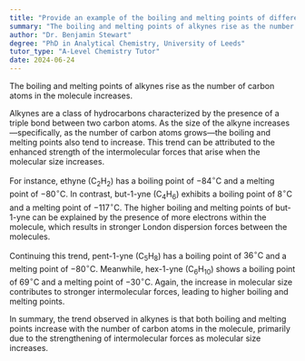 ```yaml
---
title: "Provide an example of the boiling and melting points of different alkynes"
summary: "The boiling and melting points of alkynes rise as the number of carbon atoms in the molecule increases."
author: "Dr. Benjamin Stewart"
degree: "PhD in Analytical Chemistry, University of Leeds"
tutor_type: "A-Level Chemistry Tutor"
date: 2024-06-24
---
```


The boiling and melting points of alkynes rise as the number of carbon atoms in the molecule increases.

Alkynes are a class of hydrocarbons characterized by the presence of a triple bond between two carbon atoms. As the size of the alkyne increases—specifically, as the number of carbon atoms grows—the boiling and melting points also tend to increase. This trend can be attributed to the enhanced strength of the intermolecular forces that arise when the molecular size increases.

For instance, ethyne (C$_2$H$_2$) has a boiling point of $-84^\circ\text{C}$ and a melting point of $-80^\circ\text{C}$. In contrast, but-1-yne (C$_4$H$_6$) exhibits a boiling point of $8^\circ\text{C}$ and a melting point of $-117^\circ\text{C}$. The higher boiling and melting points of but-1-yne can be explained by the presence of more electrons within the molecule, which results in stronger London dispersion forces between the molecules.

Continuing this trend, pent-1-yne (C$_5$H$_8$) has a boiling point of $36^\circ\text{C}$ and a melting point of $-80^\circ\text{C}$. Meanwhile, hex-1-yne (C$_6$H$_{10}$) shows a boiling point of $69^\circ\text{C}$ and a melting point of $-30^\circ\text{C}$. Again, the increase in molecular size contributes to stronger intermolecular forces, leading to higher boiling and melting points.

In summary, the trend observed in alkynes is that both boiling and melting points increase with the number of carbon atoms in the molecule, primarily due to the strengthening of intermolecular forces as molecular size increases.
    